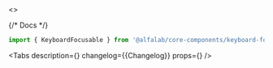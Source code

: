 

<Meta title='Components/KeyboardFocusable' component={KeyboardFocusable} id='KeyboardFocusable' />

<Story name='KeyboardFocusable'>
    <></>
</Story>

{/* Docs */}

<ComponentHeader
    name='KeyboardFocusable'
/>

```jsx
import { KeyboardFocusable } from '@alfalab/core-components/keyboard-focusable';
```

<Tabs
    description={<Description />}
    changelog={<Markdown>{Changelog}</Markdown>}
    props={<ArgsTable of={KeyboardFocusableTS} />}
/>
